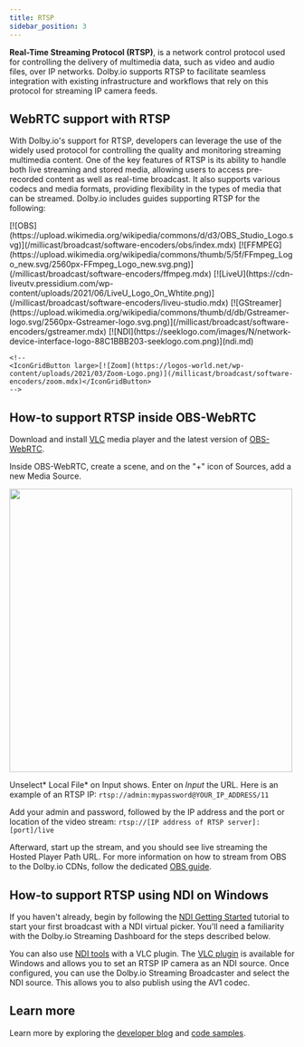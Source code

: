 ```yaml
---
title: RTSP
sidebar_position: 3
---
```


**Real-Time Streaming Protocol (RTSP)**, is a network control protocol used for controlling the delivery of multimedia data, such as video and audio files, over IP networks. Dolby.io supports RTSP to facilitate seamless integration with existing infrastructure and workflows that rely on this protocol for streaming IP camera feeds.

## WebRTC support with RTSP

With Dolby.io's support for RTSP, developers can leverage the use of the widely used protocol for controlling the quality and monitoring streaming multimedia content. One of the key features of RTSP is its ability to handle both live streaming and stored media, allowing users to access pre-recorded content as well as real-time broadcast. It also supports various codecs and media formats, providing flexibility in the types of media that can be streamed. Dolby.io includes guides supporting RTSP for the following:


<!-- prettier-ignore-start -->

<IconGrid>
    <IconGridButton large>[![OBS](https://upload.wikimedia.org/wikipedia/commons/d/d3/OBS_Studio_Logo.svg)](/millicast/broadcast/software-encoders/obs/index.mdx)</IconGridButton>
    <IconGridButton large>[![FFMPEG](https://upload.wikimedia.org/wikipedia/commons/thumb/5/5f/FFmpeg_Logo_new.svg/2560px-FFmpeg_Logo_new.svg.png)](/millicast/broadcast/software-encoders/ffmpeg.mdx)</IconGridButton>
    <IconGridButton large>[![LiveU](https://cdn-liveutv.pressidium.com/wp-content/uploads/2021/06/LiveU_Logo_On_Whtite.png)](/millicast/broadcast/software-encoders/liveu-studio.mdx)</IconGridButton>
    <IconGridButton large>[![GStreamer](https://upload.wikimedia.org/wikipedia/commons/thumb/d/db/Gstreamer-logo.svg/2560px-Gstreamer-logo.svg.png)](/millicast/broadcast/software-encoders/gstreamer.mdx)</IconGridButton>
    <IconGridButton large>[![NDI](https://seeklogo.com/images/N/network-device-interface-logo-88C1BBB203-seeklogo.com.png)](ndi.md)</IconGridButton>

    <!--
    <IconGridButton large>[![Zoom](https://logos-world.net/wp-content/uploads/2021/03/Zoom-Logo.png)](/millicast/broadcast/software-encoders/zoom.mdx)</IconGridButton>
    -->

</IconGrid>
<!-- prettier-ignore-end -->

## How-to support RTSP inside OBS-WebRTC

Download and install [VLC](https://www.videolan.org/vlc/) media player and the latest version of [OBS-WebRTC](https://github.com/CoSMoSoftware/OBS-studio-webrtc/releases).

Inside OBS-WebRTC, create a scene, and on the "+" icon of Sources, add a new Media Source.


<div class="center-container">
  <img src={CaptureScreen} width="500" />
</div>

Unselect* Local File* on Input shows. Enter on _Input_ the URL. Here is an example of an RTSP IP: `rtsp://admin:mypassword@YOUR_IP_ADDRESS/11`

Add your admin and password, followed by the IP address and the port or location of the video stream: `rtsp://[IP address of RTSP server]:[port]/live`

Afterward, start up the stream, and you should see live streaming the Hosted Player Path URL. For more information on how to stream from OBS to the Dolby.io CDNs, follow the dedicated [OBS guide](/millicast/broadcast/software-encoders/obs/index.mdx).

## How-to support RTSP using NDI on Windows

If you haven't already, begin by following the [NDI Getting Started](/millicast/broadcast/ndi.md) tutorial to start your first broadcast with a NDI virtual picker. You'll need a familiarity with the Dolby.io Streaming Dashboard for the steps described below.

You can also use [NDI tools](https://ndi.video/tools/ndi-core-suite/) with a VLC plugin. The [VLC plugin](https://ndi.video/tools/vlc-plugin/) is available for Windows and allows you to set an RTSP IP camera as an NDI source. Once configured, you can use the Dolby.io Streaming Broadcaster and select the NDI source. This allows you to also publish using the AV1 codec.

## Learn more

Learn more by exploring the [developer blog](https://optiview.dolby.com/resources/blog/tag/broadcast/) and [code samples](https://github.com/orgs/dolbyio-samples/repositories?q=broadcast).
